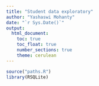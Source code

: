 ```yaml
---
title: "Student data exploratory"
author: "Yashaswi Mohanty"
date: "`r Sys.Date()`"
output: 
  html_document:
    toc: true
    toc_float: true
    number_sections: true
    theme: cerulean
---
```




```r
source("paths.R")
library(RSQLite)

```

```r



```

